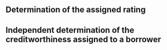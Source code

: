 ## Determination of the assigned rating

## Independent determination of the creditworthiness assigned to a borrower
